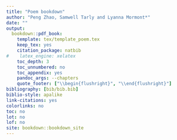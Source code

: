 ```yaml
--- 
title: "Poem bookdown"
author: "Peng Zhao, Samwell Tarly and Lyanna Mormont*"
date: ""
output:
  bookdown::pdf_book:
    template: tex/template_poem.tex
    keep_tex: yes
    citation_package: natbib
#    latex_engine: xelatex
    toc_depth: 3
    toc_unnumbered: no
    toc_appendix: yes
    pandoc_args: --chapters
    quote_footer: ["\\begin{flushright}", "\\end{flushright}"]
bibliography: [bib/bib.bib]
biblio-style: apalike
link-citations: yes
colorlinks: no  
toc: no
lot: no
lof: no
site: bookdown::bookdown_site
---
```

